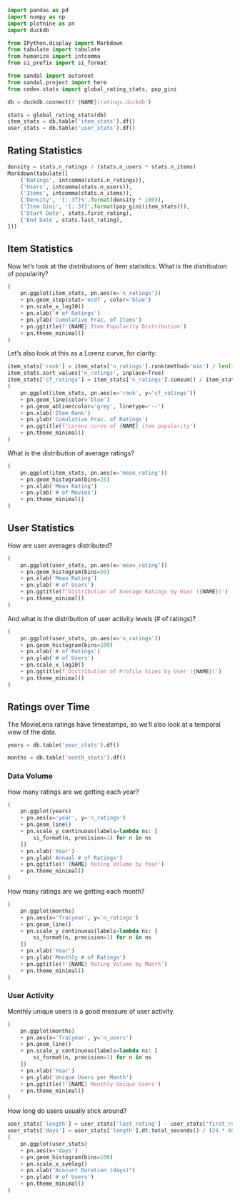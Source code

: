 ```python
import pandas as pd
import numpy as np
import plotnine as pn
import duckdb
```

```python
from IPython.display import Markdown
from tabulate import tabulate
from humanize import intcomma
from si_prefix import si_format
```

```python
from sandal import autoroot
from sandal.project import here
from codex.stats import global_rating_stats, pop_gini
```

```python
db = duckdb.connect(f'{NAME}/ratings.duckdb')
```

```python
stats = global_rating_stats(db)
item_stats = db.table('item_stats').df()
user_stats = db.table('user_stats').df()
```


## Rating Statistics

```python
density = stats.n_ratings / (stats.n_users * stats.n_items)
Markdown(tabulate([
    ('Ratings', intcomma(stats.n_ratings)),
    ('Users', intcomma(stats.n_users)),
    ('Items', intcomma(stats.n_items)),
    ('Density', '{:.3f}%'.format(density * 100)),
    ('Item Gini', '{:.3f}'.format(pop_gini(item_stats))),
    ('Start Date', stats.first_rating),
    ('End Date', stats.last_rating),
]))
```

## Item Statistics


Now let's look at the distributions of item statistics.  What is the
distribution of popularity?

```python
(
    pn.ggplot(item_stats, pn.aes(x='n_ratings'))
    + pn.geom_step(stat='ecdf', color='blue')
    + pn.scale_x_log10()
    + pn.xlab('# of Ratings')
    + pn.ylab('Cumulative Frac. of Items')
    + pn.ggtitle(f'{NAME} Item Popularity Distribution')
    + pn.theme_minimal()
)
```

Let's also look at this as a Lorenz curve, for clarity:

```python
item_stats['rank'] = item_stats['n_ratings'].rank(method='min') / len(item_stats)
item_stats.sort_values('n_ratings', inplace=True)
item_stats['cf_ratings'] = item_stats['n_ratings'].cumsum() / item_stats['n_ratings'].sum()
(
    pn.ggplot(item_stats, pn.aes(x='rank', y='cf_ratings'))
    + pn.geom_line(color='blue')
    + pn.geom_abline(color='grey', linetype='--')
    + pn.xlab('Item Rank')
    + pn.ylab('Cumulative Frac. of Ratings')
    + pn.ggtitle(f'Lorenz curve of {NAME} item popularity')
    + pn.theme_minimal()
)
```

What is the distribution of average ratings?

```python
(
    pn.ggplot(item_stats, pn.aes(x='mean_rating'))
    + pn.geom_histogram(bins=25)
    + pn.xlab('Mean Rating')
    + pn.ylab('# of Movies')
    + pn.theme_minimal()
)
```

## User Statistics

How are user averages distributed?

```python
(
    pn.ggplot(user_stats, pn.aes(x='mean_rating'))
    + pn.geom_histogram(bins=50)
    + pn.xlab('Mean Rating')
    + pn.ylab('# of Users')
    + pn.ggtitle(f'Distribution of Average Ratings by User ({NAME})')
    + pn.theme_minimal()
)
```

And what is the distribution of user activity levels (# of ratings)?

```python
(
    pn.ggplot(user_stats, pn.aes(x='n_ratings'))
    + pn.geom_histogram(bins=100)
    + pn.xlab('# of Ratings')
    + pn.ylab('# of Users')
    + pn.scale_x_log10()
    + pn.ggtitle(f'Distribution of Profile Sizes by User ({NAME})')
    + pn.theme_minimal()
)
```

## Ratings over Time

The MovieLens ratings have timestamps, so we'll also look at a temporal view of the data.

```python
years = db.table('year_stats').df()
```


```python
months = db.table('month_stats').df()
```

### Data Volume

How many ratings are we getting each year?

```python
(
    pn.ggplot(years)
    + pn.aes(x='year', y='n_ratings')
    + pn.geom_line()
    + pn.scale_y_continuous(labels=lambda ns: [
        si_format(n, precision=1) for n in ns
    ])
    + pn.xlab('Year')
    + pn.ylab('Annual # of Ratings')
    + pn.ggtitle(f'{NAME} Rating Volume by Year')
    + pn.theme_minimal()
)
```


How many ratings are we getting each month?

```python
(
    pn.ggplot(months)
    + pn.aes(x='fracyear', y='n_ratings')
    + pn.geom_line()
    + pn.scale_y_continuous(labels=lambda ns: [
        si_format(n, precision=1) for n in ns
    ])
    + pn.xlab('Year')
    + pn.ylab('Monthly # of Ratings')
    + pn.ggtitle(f'{NAME} Rating Volume by Month')
    + pn.theme_minimal()
)
```

### User Activity

Monthly unique users is a good measure of user activity.

```python
(
    pn.ggplot(months)
    + pn.aes(x='fracyear', y='n_users')
    + pn.geom_line()
    + pn.scale_y_continuous(labels=lambda ns: [
        si_format(n, precision=1) for n in ns
    ])
    + pn.xlab('Year')
    + pn.ylab('Unique Users per Month')
    + pn.ggtitle(f'{NAME} Monthly Unique Users')
    + pn.theme_minimal()
)
```

How long do users usually stick around?


```python
user_stats['length'] = user_stats['last_rating'] - user_stats['first_rating']
user_stats['days'] = user_stats['length'].dt.total_seconds() / (24 * 60 * 60)
(
    pn.ggplot(user_stats)
    + pn.aes(x='days')
    + pn.geom_histogram(bins=100)
    + pn.scale_x_symlog()
    + pn.xlab("Acocunt Duration (days)")
    + pn.ylab('# of Users')
    + pn.theme_minimal()
)
```
